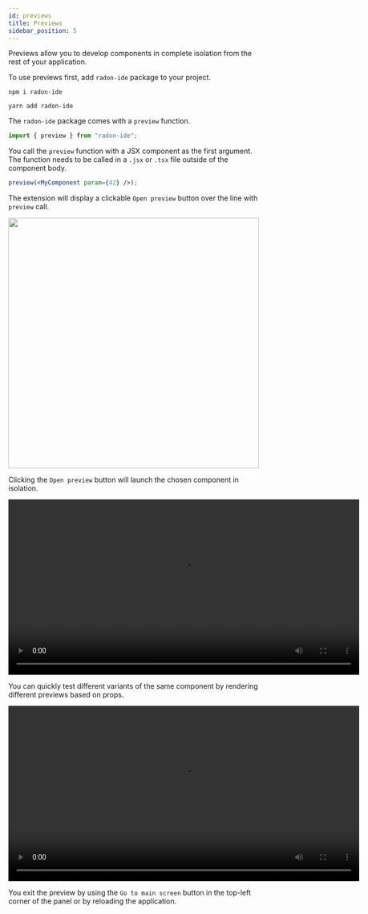 ```yaml
---
id: previews
title: Previews
sidebar_position: 5
---
```



Previews allow you to develop components in complete isolation from the rest of your application.

To use previews first, add `radon-ide` package to your project.

<Tabs groupId="package-managers">
  <TabItem value="npm" label="NPM">

    npm i radon-ide

  </TabItem>
  <TabItem value="yarn" label="YARN">

    yarn add radon-ide

  </TabItem>
</Tabs>

The `radon-ide` package comes with a `preview` function.

```js
import { preview } from "radon-ide";
```

You call the `preview` function with a JSX component as the first argument. The function needs to be called in a `.jsx` or `.tsx` file outside of the component body.

```jsx
preview(<MyComponent param={42} />);
```

The extension will display a clickable `Open preview` button over the line with `preview` call.

<img width="500" src="/img/docs/ide_previews.png" className="shadow-image" />

Clicking the `Open preview` button will launch the chosen component in isolation.

<video autoPlay loop width="700" controls className="shadow-image">
  <source src="/video/6_sztudio_preview.mp4" type="video/mp4" />
</video>

You can quickly test different variants of the same component by rendering different previews based on props.

<video autoPlay loop width="700" controls className="shadow-image">
  <source src="/video/ide_different_previews.mp4" type="video/mp4" />
</video>

You exit the preview by using the `Go to main screen` button in the top-left corner of the panel or by reloading the application.
